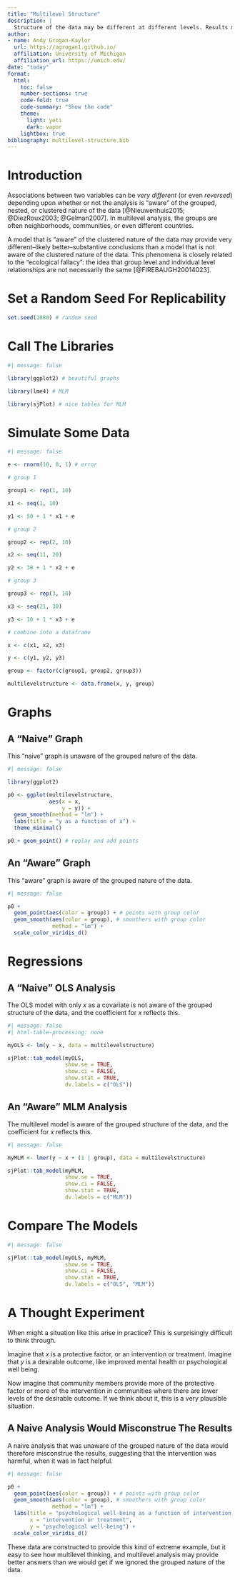 ```yaml
---
title: "Multilevel Structure"
description: |
  Structure of the data may be different at different levels. Results may differ greatly when we apply multilevel thinking.
author:
- name: Andy Grogan-Kaylor
  url: https://agrogan1.github.io/
  affiliation: University of Michigan
  affiliation_url: https://umich.edu/
date: "today"
format:
  html:
    toc: false
    number-sections: true
    code-fold: true
    code-summary: "Show the code"
    theme:
      light: yeti
      dark: vapor
    lightbox: true
bibliography: multilevel-structure.bib
---
```


# Introduction

Associations between two variables can be *very different* (or even *reversed*) depending upon whether or not the analysis is "aware" of the grouped, nested, or clustered nature of the data [@Nieuwenhuis2015; @DiezRoux2003; @Gelman2007]. In multilevel analysis, the groups are often neighborhoods, communities, or even different countries.

A model that is "aware" of the clustered nature of the data may provide very different--likely better--substantive conclusions than a model that is not aware of the clustered nature of the data. This phenomena is closely related to the "ecological fallacy": the idea that group level and individual level relationships are not necessarily the same [@FIREBAUGH20014023].

# Set a Random Seed For Replicability

```r

set.seed(1080) # random seed

```

# Call The Libraries

```r
#| message: false

library(ggplot2) # beautiful graphs

library(lme4) # MLM

library(sjPlot) # nice tables for MLM

```

# Simulate Some Data

```r
#| message: false

e <- rnorm(10, 0, 1) # error

# group 1

group1 <- rep(1, 10)

x1 <- seq(1, 10)

y1 <- 50 + 1 * x1 + e

# group 2

group2 <- rep(2, 10)

x2 <- seq(11, 20)

y2 <- 30 + 1 * x2 + e

# group 3

group3 <- rep(3, 10)

x3 <- seq(21, 30)

y3 <- 10 + 1 * x3 + e

# combine into a dataframe

x <- c(x1, x2, x3)

y <- c(y1, y2, y3)

group <- factor(c(group1, group2, group3))

multilevelstructure <- data.frame(x, y, group) 

```

# Graphs

## A "Naive" Graph 

This "naive" graph is unaware of the grouped nature of the data.

```r
#| message: false

library(ggplot2)

p0 <- ggplot(multilevelstructure, 
             aes(x = x,
                 y = y)) +
  geom_smooth(method = "lm") +
  labs(title = "y as a function of x") +
  theme_minimal()

p0 + geom_point() # replay and add points

```

## An "Aware" Graph 

This "aware" graph is aware of the grouped nature of the data.

```r
#| message: false

p0 + 
  geom_point(aes(color = group)) + # points with group color
  geom_smooth(aes(color = group), # smoothers with group color
              method = "lm") + 
  scale_color_viridis_d()

```

# Regressions

## A "Naive" OLS Analysis

The OLS model with only *x* as a covariate is not aware of the grouped structure of the data, and the coefficient for *x* reflects this.

```r
#| message: false
#| html-table-processing: none

myOLS <- lm(y ~ x, data = multilevelstructure)

sjPlot::tab_model(myOLS,
                  show.se = TRUE,
                  show.ci = FALSE,
                  show.stat = TRUE,
                  dv.labels = c("OLS"))

```

## An "Aware" MLM Analysis

The multilevel model is aware of the grouped structure of the data, and the coefficient for *x* reflects this.

```r
#| message: false

myMLM <- lmer(y ~ x + (1 | group), data = multilevelstructure)

sjPlot::tab_model(myMLM,
                  show.se = TRUE,
                  show.ci = FALSE,
                  show.stat = TRUE,
                  dv.labels = c("MLM"))

```

# Compare The Models

```r
#| message: false

sjPlot::tab_model(myOLS, myMLM,
                  show.se = TRUE,
                  show.ci = FALSE,
                  show.stat = TRUE,
                  dv.labels = c("OLS", "MLM"))

```

# A Thought Experiment

When might a situation like this arise in practice? This is surprisingly difficult to think through. 

Imagine that *x* is a protective factor, or an intervention or treatment. Imagine that *y* is a desirable outcome, like improved mental health or psychological well being.

Now imagine that community members provide more of the protective factor or more of the intervention in communities where there are lower levels of the desirable outcome. If we think about it, this is a very plausible situation. 

::: {.callout-tip}
## A Naive Analysis Would Misconstrue The Results

A naive analysis that was unaware of the grouped nature of the data would therefore misconstrue the results, suggesting that the intervention was harmful, when it was in fact helpful.
:::

```r
#| message: false

p0 + 
  geom_point(aes(color = group)) + # points with group color
  geom_smooth(aes(color = group), # smoothers with group color
              method = "lm") + 
  labs(title = "psychological well-being as a function of intervention or treatment",
       x = "intervention or treatment",
       y = "psychological well-being") +
  scale_color_viridis_d()

```

These data are constructed to provide this kind of extreme example, but it easy to see how multilevel thinking, and multilevel analysis may provide better answers than we would get if we ignored the grouped nature of the data.



